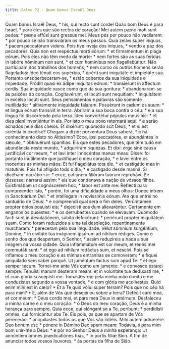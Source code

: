 ```yaml
---
title: Salmo 72 - Quam bonus Israël Deus
---
```


<div class="grid grid-cols-2 gap-5">
  <span class="text-justify">
    Quam bonus Israël Deus, * his, qui recto sunt corde!
  </span>
  <span class="text-justify">
    Quão bom Deus é para Israel, * para eles que são rectos de coração!
  </span>
  <span class="text-justify">
    Mei autem pæne moti sunt pedes: * pæne effúsi sunt gressus mei.
  </span>
  <span class="text-justify">
    Meus pés por pouco não vacilaram: * por pouco se não transviaram os meus
    passos.
  </span>
  <span class="text-justify">
    Quia zelávi super iníquos, * pacem peccatórum videns.
  </span>
  <span class="text-justify">
    Pois tive inveja dos iníquos, * vendo a paz dos pecadores.
  </span>
  <span class="text-justify">
    Quia non est respéctus morti eórum: * et firmaméntum in plaga eórum.
  </span>
  <span class="text-justify">
    Pois eles não têm medo da morte: * nem fortes são as suas feridas.
  </span>
  <span class="text-justify">
    In labóre hóminum non sunt, * et cum homínibus non flagellabúntur:
  </span>
  <span class="text-justify">
    Não participam dos trabalhos dos homens, * nem como os outros homens serão
    flagelados:
  </span>
  <span class="text-justify">
    Ideo ténuit eos supérbia, * opérti sunt iniquitáte et impietáte sua.
  </span>
  <span class="text-justify">
    Portanto ensoberbeceram-se, * estão cobertos da sua iniquidade e impiedade.
  </span>
  <span class="text-justify">
    Pródiit quasi ex ádipe iníquitas eórum: * transiérunt in afféctum cordis.
  </span>
  <span class="text-justify">
    Sua iniquidade nasce como que da sua gordura: * abandonaram-se às paixões do
    coração.
  </span>
  <span class="text-justify">
    Cogitavérunt, et locúti sunt nequítiam: * iniquitátem in excélso locúti
    sunt.
  </span>
  <span class="text-justify">
    Seus pensamentos e palavras são somente inutilidade: * altivamente
    iniquidade falaram.
  </span>
  <span class="text-justify">
    Posuérunt in cælum os suum: * et lingua eórum transívit in terra.
  </span>
  <span class="text-justify">
    Abriram a sua boca contra o céu: * e a sua língua foi discorrendo pela
    terra.
  </span>
  <span class="text-justify">
    Ídeo convertétur pópulus meus hic: * et dies pleni inveniéntur in eis.
  </span>
  <span class="text-justify">
    Por isto o meu povo retornará aqui: * e serão achados nele dias cheios.
  </span>
  <span class="text-justify">
    Et dixérunt: quómodo scit Deus, * et si est sciéntia in excélso?
  </span>
  <span class="text-justify">
    Chegam a dizer: porventura Deus saberá, * e há conhecimento disto no
    Altíssimo?
  </span>
  <span class="text-justify">
    Ecce, ipsi peccatóres, et abundántes in sǽculo, * obtinuérunt spanítias.
  </span>
  <span class="text-justify">
    Eis que estes pecadores, que têm tudo em abundância neste mundo, *
    adquiriram riquezas.
  </span>
  <span class="text-justify">
    Et dixi: ergo sine causa justificávi cor meum, * et lavi inter innocéntes
    manus meas:
  </span>
  <span class="text-justify">
    Disse: foi portanto inutilmente que justifiquei o meu coração, * e lavei
    entre os inocentes as minhas mãos:
  </span>
  <span class="text-justify">
    Et fui flagellátus tota die, * et castigátio mea in matutínis.
  </span>
  <span class="text-justify">
    Pois fui afligido todo o dia, * e castigado desde manhã.
  </span>
  <span class="text-justify">
    Si dicébam: narrábo sic: * ecce, natiónem filiórum tuórum reprobávi.
  </span>
  <span class="text-justify">
    Se dissesse: narrarei assim: * eis que condenava a nação de vossos filhos.
  </span>
  <span class="text-justify">
    Existimábam ut cognóscerem hoc, * labor est ante me:
  </span>
  <span class="text-justify">
    Reflecti para compreender isto, * porém, foi uma dificuldade a meus olhos:
  </span>
  <span class="text-justify">
    Donec intrem in Sanctuárium Dei: * et intéllegam in novíssimis eórum.
  </span>
  <span class="text-justify">
    Até que entrei no santuário de Deus: * e compreendi qual será o fim deles.
  </span>
  <span class="text-justify">
    Verúmtamen propter dolos posuísti eis: * dejecísti eos dum allevaréntur.
  </span>
  <span class="text-justify">
    Certamente em enganos os pusestes: * e os derrubastes quando se elevavam.
  </span>
  <span class="text-justify">
    Quómodo facti sunt in desolatiónem, súbito defecérunt: * periérunt propter
    iniquitátem suam.
  </span>
  <span class="text-justify">
    Como foram reduzidos a uma tal desolação, repentinamente murcharam: *
    pereceram pela sua iniquidade.
  </span>
  <span class="text-justify">
    Velut sómnium surgéntium, Dómine, * in civitáte tua imáginem ipsórum ad
    níhilum rédiges.
  </span>
  <span class="text-justify">
    Como o sonho dos que despertam, ó Senhor, * assim reduzireis a nada a sua
    imagem na vossa cidade.
  </span>
  <span class="text-justify">
    Quia inflammátum est cor meum, et renes mei commutáti sunt: * et ego ad
    níhilum redáctus sum, et nescívi.
  </span>
  <span class="text-justify">
    Pois se inflamou o meu coração e as minhas entranhas se comoveram: * e
    fiquei aniquilado sem saber porquê.
  </span>
  <span class="text-justify">
    Ut juméntum factus sum apud Te: * et ego semper tecum.
  </span>
  <span class="text-justify">
    Tornei-me ante Vós como um jumento: * e convosco estarei sempre.
  </span>
  <span class="text-justify">
    Tenuísti manum déxteram meam: et in voluntáte tua deduxísti me, * et cum
    glória suscepísti me.
  </span>
  <span class="text-justify">
    Tomastes-me pela minha mão direita e me conduzistes segundo a vossa vontade,
    * e com glória me acolhestes.
  </span>
  <span class="text-justify">
    Quid enim mihi est in cælo? * Et a Te quid vólui super terram?
  </span>
  <span class="text-justify">
    Pois que no céu há para mim? * E, além de Vós que desejei eu sobre a terra?
  </span>
  <span class="text-justify">
    Defécit caro mea, et cor meum: * Deus cordis mei, et pars mea Deus in
    ætérnum.
  </span>
  <span class="text-justify">
    Desfaleceu a minha carne e o meu coração: * ó Deus do meu coração, Deus é a
    minha herança para sempre.
  </span>
  <span class="text-justify">
    Quia ecce, qui elóngant se a Te, períbunt: * perdidísti omnes, qui
    fornicántur abs Te.
  </span>
  <span class="text-justify">
    Eis pois, os que se apartam de Vós perecerão: * aniquilastes todos os que
    Vos são infiéis.
  </span>
  <span class="text-justify">
    Mihi autem adhærére Deo bonum est: * pónere in Dómino Deo spem meam:
  </span>
  <span class="text-justify">
    Todavia, é para mim bom unir-me a Deus: * e pôr no Senhor Deus a minha
    esperança:
  </span>
  <span class="text-justify">
    Ut annúntiem omnes prædicatiónes tuas, * in portis fíliæ Sion.
  </span>
  <span class="text-justify">
    A fim de anunciar todos vossos louvores, * às portas da filha de Sião.
  </span>
</div>
